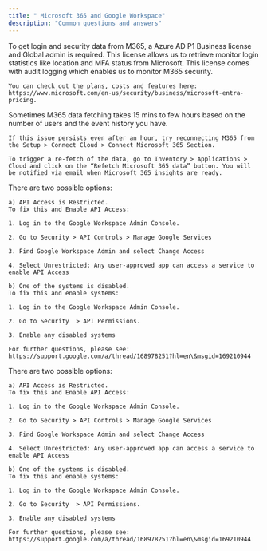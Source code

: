 ```yaml
---
title: " Microsoft 365 and Google Workspace"
description: "Common questions and answers"
---
```


<AccordionGroup>
  <Accordion title="What Is The Minimum User Rights And Licensing Needed To Complete The Microsoft 365 Portion Of The Assessment?">
    To get login and security data from M365, a Azure AD P1 Business license and Global admin is required. This license allows us to retrieve monitor login statistics like location and MFA status from Microsoft.  This license comes with audit logging which enables us to monitor M365 security.

    You can check out the plans, costs and features here: https://www.microsoft.com/en-us/security/business/microsoft-entra-pricing.
  </Accordion>

  <Accordion title="Why Does My M365 Security Not Show Up Even After Connecting My Microsoft Account?">
    Sometimes M365 data fetching takes 15 mins to few hours based on the number of users and the event history you have.

    If this issue persists even after an hour, try reconnecting M365 from the Setup > Connect Cloud > Connect Microsoft 365 Section.

    To trigger a re-fetch of the data, go to Inventory > Applications > Cloud and click on the “Refetch Microsoft 365 data” button. You will be notified via email when Microsoft 365 insights are ready.
  </Accordion>

  <Accordion title="Why Do I Keep Recieving An Authorization Error When Attempting To Connect My Google Workspace?">
    There are two possible options:

    a) API Access is Restricted.
    To fix this and Enable API Access:

    1. Log in to the Google Workspace Admin Console.

    2. Go to Security > API Controls > Manage Google Services

    3. Find Google Workspace Admin and select Change Access

    4. Select Unrestricted: Any user-approved app can access a service to enable API Access

    b) One of the systems is disabled.
    To fix this and enable systems:

    1. Log in to the Google Workspace Admin Console.

    2. Go to Security  > API Permissions.

    3. Enable any disabled systems

    For further questions, please see:
    https://support.google.com/a/thread/168978251?hl=en\&msgid=169210944
  </Accordion>

  <Accordion title="Why Do I Keep Recieving An Error Message Saying 'Admin_Policy_Enforced'?">
    There are two possible options:

    a) API Access is Restricted.
    To fix this and Enable API Access:

    1. Log in to the Google Workspace Admin Console.

    2. Go to Security > API Controls > Manage Google Services

    3. Find Google Workspace Admin and select Change Access

    4. Select Unrestricted: Any user-approved app can access a service to enable API Access

    b) One of the systems is disabled.
    To fix this and enable systems:

    1. Log in to the Google Workspace Admin Console.

    2. Go to Security  > API Permissions.

    3. Enable any disabled systems

    For further questions, please see:
    https://support.google.com/a/thread/168978251?hl=en\&msgid=169210944
  </Accordion>
</AccordionGroup>